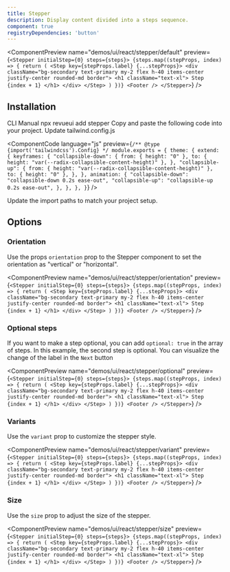 ```yaml
---
title: Stepper
description: Display content divided into a steps sequence.
component: true
registryDependencies: 'button'
---
```


<ComponentPreview
  name="demos/ui/react/stepper/default"
  preview={`<Stepper initialStep={0} steps={steps}>
    {steps.map((stepProps, index) => {
        return (
        <Step key={stepProps.label} {...stepProps}>
            <div className="bg-secondary text-primary my-2 flex h-40 items-center justify-center rounded-md border">
                <h1 className="text-xl">
                     Step
                    {index + 1}
                </h1>
            </div>
        </Step>
        )
    })}
    <Footer />
</Stepper>`}
/>

## Installation

<Tabs defaultValue="cli">
<TabsList>
<TabsTrigger value="cli">
CLI
</TabsTrigger>
<TabsTrigger value="manual">  
Manual
</TabsTrigger>
</TabsList>

<TabsContent value="cli">
<Bash>
<BashCommand>npx</BashCommand> revueui add stepper
</Bash>
</TabsContent>

<TabsContent value="manual">
<Steps>
  <Step>Copy and paste the following code into your project.</Step>
  <ComponentSource name={["ui/react/stepper"]} extension={["tsx"]} />
  <Step>
  Update tailwind.config.js

<ComponentCode
language="js"
preview={`/** @type {import('tailwindcss').Config} */
module.exports = {
  theme: {
    extend: {
      keyframes: {
        "collapsible-down": {
          from: { height: "0" },
          to: { height: "var(--radix-collapsible-content-height)" },
        },
        "collapsible-up": {
          from: { height: "var(--radix-collapsible-content-height)" },
          to: { height: "0" },
        },
      },
      animation: {
        "collapsible-down": "collapsible-down 0.2s ease-out",
        "collapsible-up": "collapsible-up 0.2s ease-out",
      },
    },
  },
}`}
/>

  </Step>
  <Step>Update the import paths to match your project setup.</Step>
</Steps>
</TabsContent>
</Tabs>

## Options

### Orientation

Use the props `orientation` prop to the Stepper component to set the orientation as "vertical" or "horizontal".

<ComponentPreview
  name="demos/ui/react/stepper/orientation"
  preview={`<Stepper initialStep={0} steps={steps}>
    {steps.map((stepProps, index) => {
        return (
        <Step key={stepProps.label} {...stepProps}>
            <div className="bg-secondary text-primary my-2 flex h-40 items-center justify-center rounded-md border">
                <h1 className="text-xl">
                     Step
                    {index + 1}
                </h1>
            </div>
        </Step>
        )
    })}
    <Footer />
</Stepper>`}
/>

### Optional steps

If you want to make a step optional, you can add `optional: true` in the array of steps.
In this example, the second step is optional. You can visualize the change of the label in the `Next` button

<ComponentPreview
  name="demos/ui/react/stepper/optional"
  preview={`<Stepper initialStep={0} steps={steps}>
    {steps.map((stepProps, index) => {
        return (
        <Step key={stepProps.label} {...stepProps}>
            <div className="bg-secondary text-primary my-2 flex h-40 items-center justify-center rounded-md border">
                <h1 className="text-xl">
                     Step
                    {index + 1}
                </h1>
            </div>
        </Step>
        )
    })}
    <Footer />
</Stepper>`}
/>

### Variants

Use the `variant` prop to customize the stepper style.

<ComponentPreview
  name="demos/ui/react/stepper/variant"
  preview={`<Stepper initialStep={0} steps={steps}>
    {steps.map((stepProps, index) => {
        return (
        <Step key={stepProps.label} {...stepProps}>
            <div className="bg-secondary text-primary my-2 flex h-40 items-center justify-center rounded-md border">
                <h1 className="text-xl">
                     Step
                    {index + 1}
                </h1>
            </div>
        </Step>
        )
    })}
    <Footer />
</Stepper>`}
/>

### Size

Use the `size` prop to adjust the size of the stepper.

<ComponentPreview
  name="demos/ui/react/stepper/size"
  preview={`<Stepper initialStep={0} steps={steps}>
    {steps.map((stepProps, index) => {
        return (
        <Step key={stepProps.label} {...stepProps}>
            <div className="bg-secondary text-primary my-2 flex h-40 items-center justify-center rounded-md border">
                <h1 className="text-xl">
                     Step
                    {index + 1}
                </h1>
            </div>
        </Step>
        )
    })}
    <Footer />
</Stepper>`}
/>
